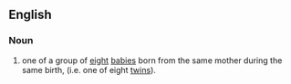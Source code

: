 ==English==

===Noun===
{{en-noun}}

# one of a group of [[eight]] [[babies]] born from the same mother during the same birth, (i.e. one of eight [[twin]]s).